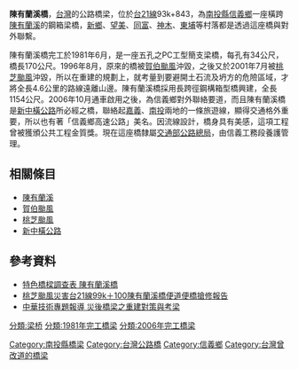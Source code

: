 {{Infobox_Bridge
|bridge_name=陳有蘭溪橋
|native_name=
|image=Chenyoulan River Bridge.jpg
|image_size=250px
|caption=A.陳有蘭溪橋。B.陳有蘭溪橋全景。
|official_name=
|carries={{Jct|country=TWN|PH|21}}
|crosses=[[陳有蘭溪|陳有蘭溪]]
|locale=台21線93k+843
|maint=[[交通部公路總局|交通部公路總局]]
|length={{convert|1154|m|ft|1}}
|open=1981年6月
|closed= 
|destruction=2006年10月
|winner = 公共工程金質獎
|coordinates = {{coord|23.65319|N|120.88194|E|display=title,inline}}
}}
'''陳有蘭溪橋'''，[[台灣|台灣]]的公路橋梁，位於[[台21線|台21線]]93k+843，為[[南投縣|南投縣]][[信義鄉_(臺灣)|信義鄉]]一座橫跨[[陳有蘭溪|陳有蘭溪]]的鋼箱梁橋，[[新鄉村_(台灣)|新鄉]]、[[望美村|望美]]、[[同富村|同富]]、[[神木村|神木]]、[[東埔村|東埔]]等村落都是透過這座橋與對外聯繫。

陳有蘭溪橋完工於1981年6月，是一座五孔之PC工型簡支梁橋，每孔有34公尺，橋長170公尺。1996年8月，原來的橋被[[賀伯颱風|賀伯颱風]]沖毀，之後又於2001年7月被[[桃芝颱風|桃芝颱風]]沖毀，所以在重建的規劃上，就考量到要避開土石流及坍方的危險區域，才將全長4.6公里的路線遠離山邊。陳有蘭溪橋採用長跨徑鋼構箱型橋興建，全長1154公尺。2006年10月通車啟用之後，為信義鄉對外聯絡要道，而且陳有蘭溪橋是[[新中橫公路|新中橫公路]]所必經之橋，聯絡起[[嘉義縣|嘉義]]、[[南投縣|南投]]兩地的一條旅遊線，顯得交通格外重要，所以也有著「信義鄉高速公路」美名。因流線設計，橋身具有美感，這項工程曾被獲頒公共工程金質獎。現在這座橋隸屬[[交通部公路總局|交通部公路總局]]，由信義工務段養護管理。

==相關條目==
* [[陳有蘭溪|陳有蘭溪]]
* [[賀伯颱風|賀伯颱風]]
* [[桃芝颱風|桃芝颱風]]
* [[新中橫公路|新中橫公路]]

==參考資料==
*[http://www.thb.gov.tw/tm/Menus/Menu08/98bridge/205.htm 特色橋樑調查表 陳有蘭溪橋] {{Wayback|url=http://www.thb.gov.tw/tm/Menus/Menu08/98bridge/205.htm |date=20121220135752 }}
*[http://www.thbtwo.gov.tw/web/technical_knowledge/report12.html 桃芝颱風災害台21線99k＋100陳有蘭溪橋便道便橋搶修報告]{{dead link|date=2018年5月 |bot=InternetArchiveBot |fix-attempted=yes }}
*[http://www.ceci.org.tw/book/81/web/84-99.pdf 中華技術專題報導 災後橋梁之重建對策與考梁]

{{新中橫公路}}

[[Category:南投縣橋梁|Category:南投縣橋梁]]
[[Category:台灣公路橋|Category:台灣公路橋]]
[[分類:梁桥|分類:梁桥]]
[[分類:1981年完工橋梁|分類:1981年完工橋梁]]
[[分類:2006年完工橋梁|分類:2006年完工橋梁]]
[[Category:信義鄉|Category:信義鄉]]
[[Category:台灣曾改道的橋梁|Category:台灣曾改道的橋梁]]